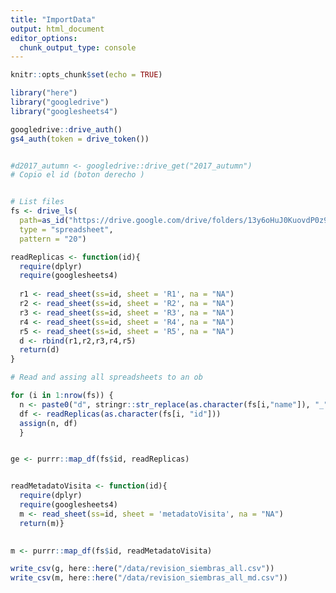 ```yaml
---
title: "ImportData"
output: html_document
editor_options: 
  chunk_output_type: console
---
```


```r
knitr::opts_chunk$set(echo = TRUE)
```

```r
library("here")
library("googledrive")
library("googlesheets4")
```


```r
googledrive::drive_auth()
gs4_auth(token = drive_token())


#d2017_autumn <- googledrive::drive_get("2017_autumn")
# Copio el id (boton derecho )


# List files 
fs <- drive_ls(
  path=as_id("https://drive.google.com/drive/folders/13y6oHuJ0KuovdP0z9dfpLlugcr6zdlV-?usp=sharings"), 
  type = "spreadsheet",
  pattern = "20") 

readReplicas <- function(id){
  require(dplyr)
  require(googlesheets4)
  
  r1 <- read_sheet(ss=id, sheet = 'R1', na = "NA")
  r2 <- read_sheet(ss=id, sheet = 'R2', na = "NA")
  r3 <- read_sheet(ss=id, sheet = 'R3', na = "NA")
  r4 <- read_sheet(ss=id, sheet = 'R4', na = "NA")
  r5 <- read_sheet(ss=id, sheet = 'R5', na = "NA")
  d <- rbind(r1,r2,r3,r4,r5)
  return(d)
} 

# Read and assing all spreadsheets to an ob

for (i in 1:nrow(fs)) { 
  n <- paste0("d", stringr::str_replace(as.character(fs[i,"name"]), "_", ""))
  df <- readReplicas(as.character(fs[i, "id"]))
  assign(n, df) 
  }


ge <- purrr::map_df(fs$id, readReplicas)


readMetadatoVisita <- function(id){
  require(dplyr)
  require(googlesheets4)
  m <- read_sheet(ss=id, sheet = 'metadatoVisita', na = "NA")
  return(m)} 
  

m <- purrr::map_df(fs$id, readMetadatoVisita)

write_csv(g, here::here("/data/revision_siembras_all.csv"))
write_csv(m, here::here("/data/revision_siembras_all_md.csv"))
```








